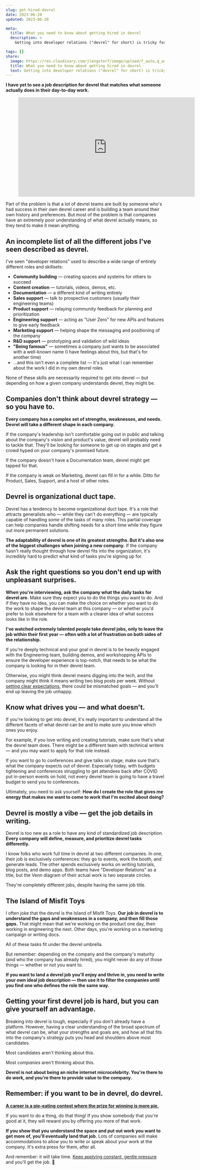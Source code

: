 ```yaml
---
slug: get-hired-devrel
date: 2023-06-20
updated: 2023-06-20

meta:
  title: What you need to know about getting hired in devrel
  description: >
    Getting into developer relations ("devrel" for short) is tricky for a lot of reasons. The biggest is that no one seems to know what it actually is.

tags: []
share:
  image: https://res.cloudinary.com/jlengstorf/image/upload/f_auto,q_auto/lwj/blog/get-hired-in-devrel.jpg
  title: What you need to know about getting hired in devrel
  text: Getting into developer relations ("devrel" for short) is tricky for a lot of reasons. The biggest is that no one seems to know what it actually is.
---
```



**I have yet to see a job description for devrel that matches what someone actually does in their day-to-day work.**

<Figure aspectRatio={9 / 16}>
  <iframe
    width="560"
    height="315"
    src="https://www.youtube-nocookie.com/embed/3X-EUEOg638"
    title="YouTube video player"
    frameborder="0"
    allow="accelerometer; autoplay; clipboard-write; encrypted-media; gyroscope; picture-in-picture; web-share"
    allowfullscreen
  ></iframe>
</Figure>

Part of the problem is that a lot of devrel teams are built by someone who's had success in their own devrel career and is building a team around their own history and preferences. But most of the problem is that companies have an extremely poor understanding of what devrel actually means, so they tend to make it mean anything.

## An incomplete list of all the different jobs I've seen described as devrel.

I've seen "developer relations" used to describe a wide range of entirely different roles and skillsets:

- **Community building** — creating spaces and systems for others to succeed
- **Content creation** — tutorials, videos, demos, etc.
- **Documentation** — a different kind of writing entirely
- **Sales support** — talk to prospective customers (usually their engineering teams)
- **Product support** — relaying community feedback for planning and prioritization
- **Engineering support** — acting as "User Zero" for new APIs and features to give early feedback
- **Marketing support** — helping shape the messaging and positioning of the company
- **R&D support** — prototyping and validation of wild ideas
- **"Being famous"** — sometimes a company just wants to be associated with a well-known name (I have feelings about this, but that's for another time)
- ...and this isn't even a complete list — it's just what I can remember about the work I did in my own devrel roles

None of these skills are necessarily required to get into devrel — but depending on how a given company understands devrel, they might be.

## Companies don't think about devrel strategy — so you have to.

**Every company has a complex set of strengths, weaknesses, and needs. Devrel will take a different shape in each company.**

If the company's leadership isn't comfortable going out in public and talking about the company's vision and product's value, devrel will probably need to tackle that. They'll be looking for someone to get up on stages and get a crowd hyped on your company's promised future.

If the company doesn't have a Documentation team, devrel might get tapped for that.

If the company is weak on Marketing, devrel can fill in for a while. Ditto for Product, Sales, Support, and a host of other roles.

## Devrel is organizational duct tape.

Devrel has a tendency to become organizational duct tape. It's a role that attracts generalists who — while they can't do everything — are typically capable of handling _some_ of the tasks of many roles. This partial coverage can help companies handle shifting needs for a short time while they figure out more permanent solutions.

**The adaptability of devrel is one of its greatest strengths. But it's also one of the biggest challenges when joining a new company.** If the company hasn't really thought through how devrel fits into the organization, it's incredibly hard to predict what kind of tasks you're signing up for.

## Ask the right questions so you don't end up with unpleasant surprises.

**When you're interviewing, ask the company what the daily tasks for devrel are.** Make sure they expect you to do the things you want to do. And if they have no idea, you can make the choice on whether you want to do the work to shape the devrel team at this company — or whether you'd prefer to look elsewhere for a team with a clearer idea of what success looks like in the role.

**I've watched extremely talented people take devrel jobs, only to leave the job within their first year — often with a lot of frustration on both sides of the relationship.**

If you're deeply technical and your goal in devrel is to be heavily engaged with the Engineering team, building demos, and workshopping APIs to ensure the developer experience is top-notch, that needs to be what the company is looking for in their devrel team.

Otherwise, you might think devrel means digging into the tech, and the company might think it means writing two blog posts per week. Without [setting clear expectations](https://jason.af/setting-expectations), there could be mismatched goals — and you'll end up leaving the job unhappy.

## Know what drives you — and what doesn't.

If you're looking to get into devrel, it's really important to understand all the different facets of what devrel can be and to make sure you know which ones you enjoy.

For example, if you love writing and creating tutorials, make sure that's what the devrel team does. There might be a different team with technical writers — and you may want to apply for that role instead.

If you want to go to conferences and give talks on stage, make sure that's what the company expects out of devrel. Especially today, with budgets tightening and conferences struggling to get attendees back after COVID put in-person events on hold, not every devrel team is going to have a travel budget to send you to conferences.

Ultimately, you need to ask yourself: **How do I create the role that gives me energy that makes me want to come to work that I'm excited about doing?**

## Devrel is mostly a vibe — get the job details in writing.

Devrel is too new as a role to have any kind of standardized job description. **Every company will define, measure, and prioritize devrel tasks differently.**

I know folks who work full time in devrel at two different companies. In one, their job is exclusively conferences: they go to events, work the booth, and generate leads. The other spends exclusively works on writing tutorials, blog posts, and demo apps. Both teams have "Developer Relations" as a title, but the Venn diagram of their actual work is two separate circles.

They're completely different jobs, despite having the same job title.

## The Island of Misfit Toys

I often joke that the devrel is the Island of Misfit Toys. **Our job in devrel is to understand the gaps and weaknesses in a company, and then fill those gaps.** That might mean that we're working on the product one day, then working in engineering the next. Other days, you're working on a marketing campaign or writing docs.

All of these tasks fit under the devrel umbrella.

But remember: depending on the company and the company's maturity (and who the company has already hired), you might never do any of those things — whether or not you want to.

**If you want to land a devrel job you'll enjoy and thrive in, you need to write your own ideal job description — then use it to filter the companies until you find one who defines the role the same way.**

## Getting your first devrel job is hard, but you can give yourself an advantage.

Breaking into devrel is tough, especially if you don't already have a platform. However, having a clear understanding of the broad spectrum of what devrel can be, what your strengths and goals are, and how all that fits into the company's strategy puts you head and shoulders above most candidates.

Most candidates aren't thinking about this.

Most _companies_ aren't thinking about this.

**Devrel is not about being an niche internet microcelebrity. You're there to do work, and you're there to provide value to the company.**

## Remember: if you want to be in devrel, do devrel.

[**A career is a pie-eating contest where the prize for winning is more pie.**](https://jason.af/more-pie)

If you want to do a thing, do that thing! If you show somebody that you're good at it, they will reward you by offering you more of that work.

**If you show that you understand the space and put out work you want to get more of, you'll eventually land that job.** Lots of companies will make accommodations to allow you to write or speak about your work at the company. It's extra press for them, after all.

And remember: it will take time. [Keep applying constant, gentle pressure](https://jason.af/constant-gentle-pressure) and you'll get the job. 💜
